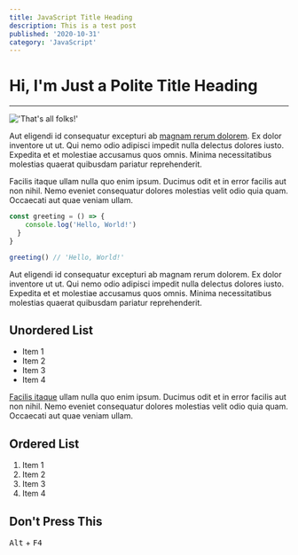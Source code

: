 ```yaml
---
title: JavaScript Title Heading
description: This is a test post
published: '2020-10-31'
category: 'JavaScript'
---
```


# Hi, I'm Just a Polite Title Heading

---

!['That's all folks!'](/thats-all-folks.jpg)

Aut eligendi id consequatur excepturi ab [magnam rerum dolorem](/). Ex dolor inventore ut ut. Qui nemo odio adipisci impedit nulla delectus dolores iusto. Expedita et et molestiae accusamus quos omnis. Minima necessitatibus molestias quaerat quibusdam pariatur reprehenderit.

Facilis itaque ullam nulla quo enim ipsum. Ducimus odit et in error facilis aut non nihil. Nemo eveniet consequatur dolores molestias velit odio quia quam. Occaecati aut quae veniam ullam.

```js:index.js
const greeting = () => {
    console.log('Hello, World!')
  }
}

greeting() // 'Hello, World!'
```

Aut eligendi id consequatur excepturi ab magnam rerum dolorem. Ex dolor inventore ut ut. Qui nemo odio adipisci impedit nulla delectus dolores iusto. Expedita et et molestiae accusamus quos omnis. Minima necessitatibus molestias quaerat quibusdam pariatur reprehenderit.

## Unordered List

- Item 1
- Item 2
- Item 3
- Item 4

[Facilis itaque](/) ullam nulla quo enim ipsum. Ducimus odit et in error facilis aut non nihil. Nemo eveniet consequatur dolores molestias velit odio quia quam. Occaecati aut quae veniam ullam.

## Ordered List

1. Item 1
2. Item 2
3. Item 3
4. Item 4

## Don't Press This

<kbd>Alt</kbd> + <kbd>F4</kbd>

<Credits />
